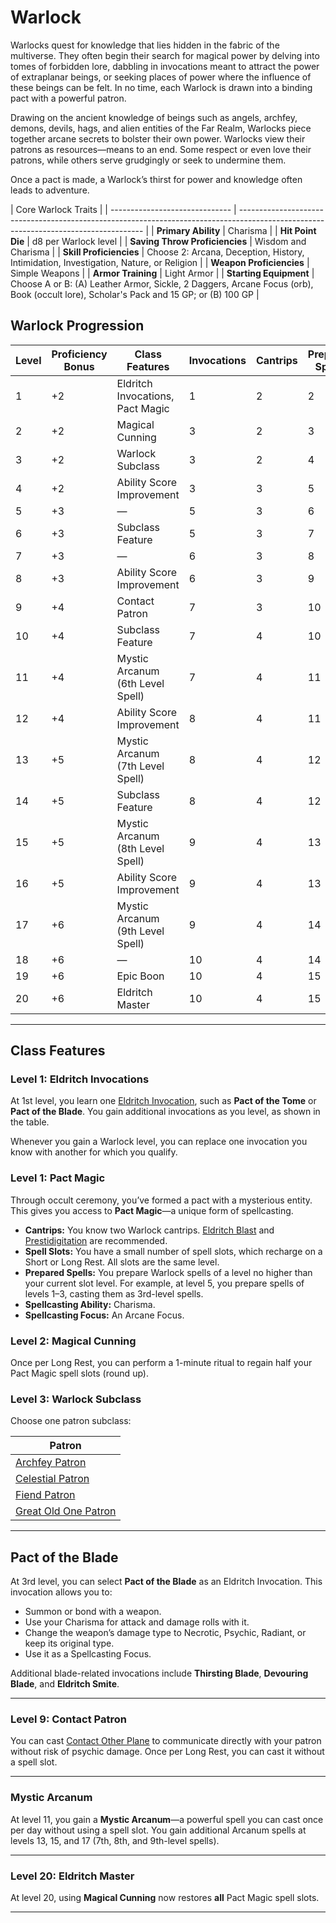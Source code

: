 # Warlock

Warlocks quest for knowledge that lies hidden in the fabric of the multiverse. They often begin their search for magical power by delving into tomes of forbidden lore, dabbling in invocations meant to attract the power of extraplanar beings, or seeking places of power where the influence of these beings can be felt. In no time, each Warlock is drawn into a binding pact with a powerful patron.

Drawing on the ancient knowledge of beings such as angels, archfey, demons, devils, hags, and alien entities of the Far Realm, Warlocks piece together arcane secrets to bolster their own power. Warlocks view their patrons as resources—means to an end. Some respect or even love their patrons, while others serve grudgingly or seek to undermine them.

Once a pact is made, a Warlock’s thirst for power and knowledge often leads to adventure.

| Core Warlock Traits            |
| ------------------------------ | ------------------------------------------------------------------------------------------------------------------------------------ |
| **Primary Ability**            | Charisma                                                                                                                             |
| **Hit Point Die**              | d8 per Warlock level                                                                                                                 |
| **Saving Throw Proficiencies** | Wisdom and Charisma                                                                                                                  |
| **Skill Proficiencies**        | Choose 2: Arcana, Deception, History, Intimidation, Investigation, Nature, or Religion                                               |
| **Weapon Proficiencies**       | Simple Weapons                                                                                                                       |
| **Armor Training**             | Light Armor                                                                                                                          |
| **Starting Equipment**         | Choose A or B: (A) Leather Armor, Sickle, 2 Daggers, Arcane Focus (orb), Book (occult lore), Scholar's Pack and 15 GP; or (B) 100 GP |

## Warlock Progression

| Level | Proficiency Bonus | Class Features                   | Invocations | Cantrips | Prepared Spells | Spell Slots | Slot Level |
| ----- | ----------------- | -------------------------------- | ----------- | -------- | --------------- | ----------- | ---------- |
| 1     | +2                | Eldritch Invocations, Pact Magic | 1           | 2        | 2               | 1           | 1          |
| 2     | +2                | Magical Cunning                  | 3           | 2        | 3               | 2           | 1          |
| 3     | +2                | Warlock Subclass                 | 3           | 2        | 4               | 2           | 2          |
| 4     | +2                | Ability Score Improvement        | 3           | 3        | 5               | 2           | 2          |
| 5     | +3                | —                                | 5           | 3        | 6               | 2           | 3          |
| 6     | +3                | Subclass Feature                 | 5           | 3        | 7               | 2           | 3          |
| 7     | +3                | —                                | 6           | 3        | 8               | 2           | 4          |
| 8     | +3                | Ability Score Improvement        | 6           | 3        | 9               | 2           | 4          |
| 9     | +4                | Contact Patron                   | 7           | 3        | 10              | 2           | 5          |
| 10    | +4                | Subclass Feature                 | 7           | 4        | 10              | 2           | 5          |
| 11    | +4                | Mystic Arcanum (6th Level Spell) | 7           | 4        | 11              | 3           | 5          |
| 12    | +4                | Ability Score Improvement        | 8           | 4        | 11              | 3           | 5          |
| 13    | +5                | Mystic Arcanum (7th Level Spell) | 8           | 4        | 12              | 3           | 5          |
| 14    | +5                | Subclass Feature                 | 8           | 4        | 12              | 3           | 5          |
| 15    | +5                | Mystic Arcanum (8th Level Spell) | 9           | 4        | 13              | 3           | 5          |
| 16    | +5                | Ability Score Improvement        | 9           | 4        | 13              | 3           | 5          |
| 17    | +6                | Mystic Arcanum (9th Level Spell) | 9           | 4        | 14              | 4           | 5          |
| 18    | +6                | —                                | 10          | 4        | 14              | 4           | 5          |
| 19    | +6                | Epic Boon                        | 10          | 4        | 15              | 4           | 5          |
| 20    | +6                | Eldritch Master                  | 10          | 4        | 15              | 4           | 5          |

---

## Class Features

### Level 1: Eldritch Invocations

At 1st level, you learn one [Eldritch Invocation](/en/library/character-creation/vocations/warlock/eldritch-invocation), such as **Pact of the Tome** or **Pact of the Blade**. You gain additional invocations as you level, as shown in the table.

Whenever you gain a Warlock level, you can replace one invocation you know with another for which you qualify.

### Level 1: Pact Magic

Through occult ceremony, you’ve formed a pact with a mysterious entity. This gives you access to **Pact Magic**—a unique form of spellcasting.

- **Cantrips:** You know two Warlock cantrips. [Eldritch Blast](http://dnd2024.wikidot.com/spell:eldritch-blast) and [Prestidigitation](http://dnd2024.wikidot.com/spell:prestidigitation) are recommended.
- **Spell Slots:** You have a small number of spell slots, which recharge on a Short or Long Rest. All slots are the same level.
- **Prepared Spells:** You prepare Warlock spells of a level no higher than your current slot level. For example, at level 5, you prepare spells of levels 1–3, casting them as 3rd-level spells.
- **Spellcasting Ability:** Charisma.
- **Spellcasting Focus:** An Arcane Focus.

### Level 2: Magical Cunning

Once per Long Rest, you can perform a 1-minute ritual to regain half your Pact Magic spell slots (round up).

### Level 3: Warlock Subclass

Choose one patron subclass:

| Patron                                                                                        |
| --------------------------------------------------------------------------------------------- |
| [Archfey Patron](/en/library/character-creation/vocations/warlock/archfey-patron)             |
| [Celestial Patron](/en/library/character-creation/vocations/warlock/celestial-patron)         |
| [Fiend Patron](/en/library/character-creation/vocations/warlock/fiend-patron)                 |
| [Great Old One Patron](/en/library/character-creation/vocations/warlock/great-old-one-patron) |

---

## Pact of the Blade

At 3rd level, you can select **Pact of the Blade** as an Eldritch Invocation. This invocation allows you to:

- Summon or bond with a weapon.
- Use your Charisma for attack and damage rolls with it.
- Change the weapon’s damage type to Necrotic, Psychic, Radiant, or keep its original type.
- Use it as a Spellcasting Focus.

Additional blade-related invocations include **Thirsting Blade**, **Devouring Blade**, and **Eldritch Smite**.

---

### Level 9: Contact Patron

You can cast [Contact Other Plane](http://dnd2024.wikidot.com/spell:contact-other-plane) to communicate directly with your patron without risk of psychic damage. Once per Long Rest, you can cast it without a spell slot.

---

### Mystic Arcanum

At level 11, you gain a **Mystic Arcanum**—a powerful spell you can cast once per day without using a spell slot. You gain additional Arcanum spells at levels 13, 15, and 17 (7th, 8th, and 9th-level spells).

---

### Level 20: Eldritch Master

At level 20, using **Magical Cunning** now restores **all** Pact Magic spell slots.

---
